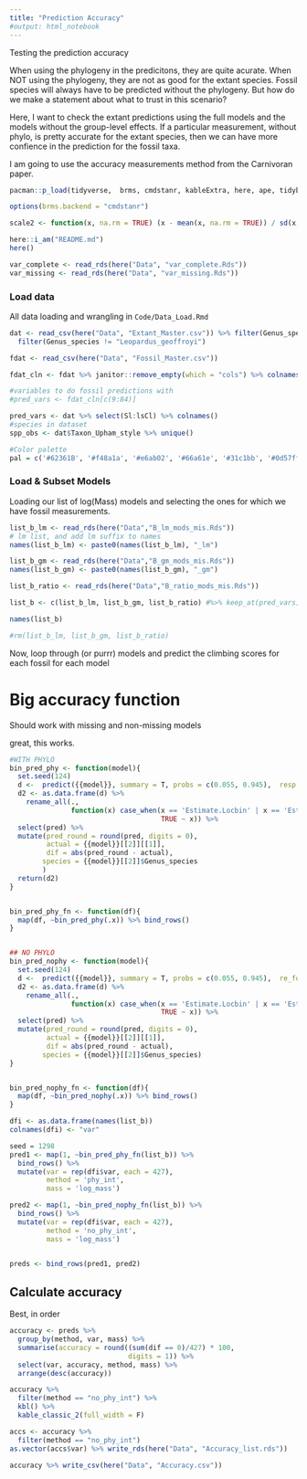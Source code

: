 ```yaml
---
title: "Prediction Accuracy"
#output: html_notebook
---
```


Testing the prediction accuracy

When using the phylogeny in the predicitons, they are quite acurate. When NOT using the phylogeny, they are not as good for the extant species. Fossil species will always have to be predicted without the phylogeny. But how do we make a statement about what to trust in this scenario?

Here, I want to check the extant predictions using the full models and the models without the group-level effects. If a particular measurement, without phylo, is pretty accurate for the extant species, then we can have more confience in the prediction for the fossil taxa. 

I am going to use the accuracy measurements method from the Carnivoran paper.


```r

pacman::p_load(tidyverse,  brms, cmdstanr, kableExtra, here, ape, tidybayes, patchwork, glue, furrr)

options(brms.backend = "cmdstanr")

scale2 <- function(x, na.rm = TRUE) (x - mean(x, na.rm = TRUE)) / sd(x, na.rm)

here::i_am("README.md")
here()

var_complete <- read_rds(here("Data", "var_complete.Rds"))
var_missing <- read_rds(here("Data", "var_missing.Rds"))
```


### Load data  
All data loading and wrangling in `Code/Data_Load.Rmd`
```r
dat <- read_csv(here("Data", "Extant_Master.csv")) %>% filter(Genus_species != "Urocyon_cinereoargenteus") %>% 
  filter(Genus_species != "Leopardus_geoffroyi")

fdat <- read_csv(here("Data", "Fossil_Master.csv"))

fdat_cln <- fdat %>% janitor::remove_empty(which = "cols") %>% colnames()

#variables to do fossil predictions with
#pred_vars <- fdat_cln[c(9:84)]

pred_vars <- dat %>% select(Sl:lsCl) %>% colnames()
#species in dataset
spp_obs <- dat$Taxon_Upham_style %>% unique()

#Color palette
pal = c('#62361B', '#f48a1a', '#e6ab02', '#66a61e', '#31c1bb', '#0d57ff', '#5e1ea6', '#f9581c' , '#f384f8')
```

### Load & Subset Models

Loading our list of log(Mass) models and selecting the ones for which we have fossil measurements. 

```r
list_b_lm <- read_rds(here("Data","B_lm_mods_mis.Rds"))
# lm list, and add lm suffix to names
names(list_b_lm) <- paste0(names(list_b_lm), "_lm")

list_b_gm <- read_rds(here("Data","B_gm_mods_mis.Rds"))
names(list_b_gm) <- paste0(names(list_b_gm), "_gm")

list_b_ratio <- read_rds(here("Data","B_ratio_mods_mis.Rds"))

list_b <- c(list_b_lm, list_b_gm, list_b_ratio) #%>% keep_at(pred_vars)

names(list_b)

#rm(list_b_lm, list_b_gm, list_b_ratio)

```

Now, loop through (or purrr) models and predict the climbing scores for each fossil for each model


# Big accuracy function
Should work with missing and non-missing models

great, this works.

```r
#WITH PHYLO
bin_pred_phy <- function(model){
  set.seed(124)
  d <-  predict({{model}}, summary = T, probs = c(0.055, 0.945),  resp = 'Locbin')
  d2 <- as.data.frame(d) %>% 
    rename_all(.,
               function(x) case_when(x == 'Estimate.Locbin' | x == 'Estimate' ~ 'pred',
                                     TRUE ~ x)) %>% 
  select(pred) %>% 
  mutate(pred_round = round(pred, digits = 0),
         actual = {{model}}[[2]][[1]],
         dif = abs(pred_round - actual),
        species = {{model}}[[2]]$Genus_species
        ) 
  return(d2)
}


bin_pred_phy_fn <- function(df){
  map(df, ~bin_pred_phy(.x)) %>% bind_rows()
}


## NO PHYLO
bin_pred_nophy <- function(model){
  set.seed(124)
  d <-  predict({{model}}, summary = T, probs = c(0.055, 0.945),  re_formula = NA, resp = 'Locbin')
  d2 <- as.data.frame(d) %>% 
    rename_all(.,
               function(x) case_when(x == 'Estimate.Locbin' | x == 'Estimate' ~ 'pred',
                                     TRUE ~ x)) %>% 
  select(pred) %>% 
  mutate(pred_round = round(pred, digits = 0),
         actual = {{model}}[[2]][[1]],
         dif = abs(pred_round - actual),
        species = {{model}}[[2]]$Genus_species)
}


bin_pred_nophy_fn <- function(df){
  map(df, ~bin_pred_nophy(.x)) %>% bind_rows()
}

```

```r
dfi <- as.data.frame(names(list_b)) 
colnames(dfi) <- "var"
```

```r
seed = 1298
pred1 <- map(1, ~bin_pred_phy_fn(list_b)) %>% 
  bind_rows() %>% 
  mutate(var = rep(dfi$var, each = 427),
         method = 'phy_int',
         mass = 'log_mass')

pred2 <- map(1, ~bin_pred_nophy_fn(list_b)) %>% 
  bind_rows() %>% 
  mutate(var = rep(dfi$var, each = 427),
         method = 'no_phy_int',
         mass = 'log_mass')


preds <- bind_rows(pred1, pred2)
```


## Calculate accuracy

Best, in order
```r
accuracy <- preds %>% 
  group_by(method, var, mass) %>%  
  summarise(accuracy = round((sum(dif == 0)/427) * 100, 
                             digits = 1)) %>% 
  select(var, accuracy, method, mass) %>% 
  arrange(desc(accuracy)) 

accuracy %>%
  filter(method == "no_phy_int") %>%
  kbl() %>%
  kable_classic_2(full_width = F)

accs <- accuracy %>%
  filter(method == "no_phy_int")
as.vector(accs$var) %>% write_rds(here("Data", "Accuracy_list.rds"))

accuracy %>% write_csv(here("Data", "Accuracy.csv"))
```
